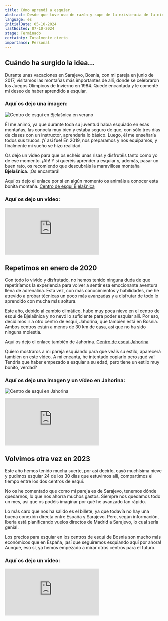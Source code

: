 ```yaml
---
title: Cómo aprendí a esquiar.
abstract: Desde que tuve uso de razón y supe de la existencia de la nieve y sus atracciones, sentí curiosidad y el deseo de visitar un país donde nevara para cumplir mi sueño de algún día aprender a esquiar. Esta es la historia de cómo he logrado esquiar más de sesenta días en tres años.
language: es
initialDate: 05-10-2024
lastEdited: 07-10-2024
stage: Terminado
certainty: Totalmente cierto
importance: Personal
---
```


## Cuándo ha surgido la idea...

Durante unas vacaciones en Sarajevo, Bosnia, con mi pareja en junio de 2017, visitamos las montañas más importantes de allí, donde se celebraron los Juegos Olímpicos de Invierno en 1984. Quedé encantada y le comenté mi deseo de haber aprendido a esquiar.

### **Aquí os dejo una imagen:**

![Centro de esqui en Bjelašnica en verano](/imagenes/blog/esqui/bjelasnica-2019.jpg)

Él me animó, ya que durante toda su juventud había esquiado en esas montañas, las conocía muy bien y estaba seguro de que, con sólo tres días de clases con un instructor, aprendería lo básico. Luego, él me enseñaría todos sus trucos. ¡Y así fue! En 2019, nos preparamos y nos equipamos, y finalmente mi sueño se hizo realidad.

Os dejo un video para que os echéis unas risas y disfrutéis tanto como yo de ese momento. ¡Ah! Y si queréis aprender a esquiar y, además, pasar un buen rato, os recomiendo que descubráis la maravillosa montaña **Bjelašnica**. ¡Os encantará!

Aquí os dejo el enlace por si en algún momento os animáis a conocer esta bonita montaña. [Centro de esquí Bjelašnica](https://ocbjelasnica.com/)

### **Aquí os dejo un vídeo:**

<iframe
  class="yt-embeded"
  src="https://www.youtube-nocookie.com/embed/Wz_iBYcDiaM?si=mWE_cpq5ez7iTBo5"
  title="YouTube video player"
  frameborder="0"
  allow="accelerometer; clipboard-write; encrypted-media; gyroscope; picture-in-picture; web-share"
  referrerpolicy="strict-origin-when-cross-origin"
  allowfullscreen
></iframe>

## Repetimos en enero de 2020

Con todo lo vivido y disfrutado, no hemos tenido ninguna duda de que repetiríamos la experiencia para volver a sentir esa emocionante aventura llena de adrenalina. Esta vez, con más conocimientos y habilidades, me he atrevido a probar técnicas un poco más avanzadas y a disfrutar de todo lo aprendido con mucha más soltura.

Este año, debido al cambio climático, hubo muy poca nieve en el centro de esquí de Bjelašnica y no nevó lo suficiente para poder esquiar allí. Por eso, decidimos ir a otro centro de esquí, Jahorina, que también está en Bosnia. Ambos centros están a menos de 30 km de casa, así que no ha sido ninguna molestia.

Aquí os dejo el enlace también de Jahorina. [Centro de esquí Jahorina](https://www.oc-jahorina.com/en/)

Quiero mostraros a mi pareja esquiando para que veáis su estilo, aparecerá también en este vídeo. A mi encanta, he intentado copiarlo pero ¡qué va! Tendría que haber empezado a esquiar a su edad, pero tiene un estilo muy bonito, verdad?

### **Aquí os dejo una imagen y un vídeo en Jahorina:**

![Centro de esqui en Jahorina](/imagenes/blog/esqui/jahorina-2023.jpg)

<iframe
  class="yt-embeded"
  src="https://www.youtube-nocookie.com/embed/pkvuq7C7dBs?si=hy8FUjVCLfIs1kBM"
  title="YouTube video player"
  frameborder="0"
  allow="accelerometer; clipboard-write; encrypted-media; gyroscope; picture-in-picture; web-share"
  referrerpolicy="strict-origin-when-cross-origin"
  allowfullscreen
></iframe>

## Volvimos otra vez en 2023

Este año hemos tenido mucha suerte, por así decirlo, cayó muchísima nieve y pudimos esquiar 24 de los 30 días que estuvimos allí, compartimos el tiempo entre los dos centros de esquí.

No os he comentado que como mi pareja es de Sarajevo, tenemos dónde quedarnos, lo que nos ahorra muchos gastos. Siempre nos quedamos todo un mes, así que os podéis imaginar por qué he avanzado tan rápido.

Lo más caro que nos ha salido es el billete, ya que todavía no hay una buena conexión directa entre España y Sarajevo. Pero, según información, Iberia está planificando vuelos directos de Madrid a Sarajevo, lo cual sería genial.

Los precios para esquiar en los centros de esquí de Bosnia son mucho más económicos que en España, ¡así que seguiremos esquiando aquí por ahora! Aunque, eso sí, ya hemos empezado a mirar otros centros para el futuro.

### **Aquí os dejo un vídeo:**

<iframe
  class="yt-embeded"
  src="https://www.youtube-nocookie.com/embed/6Y88WAL6QPU?si=J-ct9aKNP4U1__UD"
  title="YouTube video player"
  frameborder="0"
  allow="accelerometer; clipboard-write; encrypted-media; gyroscope; picture-in-picture; web-share"
  referrerpolicy="strict-origin-when-cross-origin"
  allowfullscreen
></iframe>
